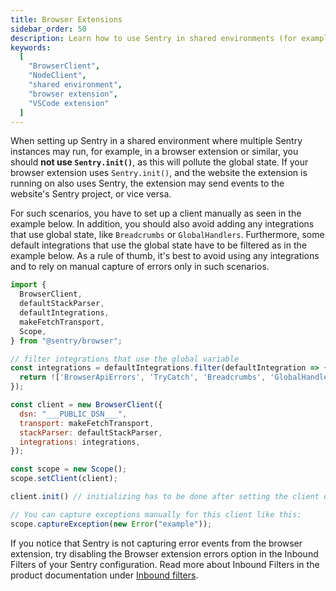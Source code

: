 ```yaml
---
title: Browser Extensions
sidebar_order: 50
description: Learn how to use Sentry in shared environments (for example in browser extensions or VSCode extensions).
keywords:
  [
    "BrowserClient",
    "NodeClient",
    "shared environment",
    "browser extension",
    "VSCode extension"
  ]
---
```


When setting up Sentry in a shared environment where multiple Sentry instances may run, for example, in a browser extension or similar, you should **not use `Sentry.init()`**, as this will pollute the global state. If your browser extension uses `Sentry.init()`, and the website the extension is running on also uses Sentry, the extension may send events to the website's Sentry project, or vice versa.

For such scenarios, you have to set up a client manually as seen in the example below.
In addition, you should also avoid adding any integrations that use global state, like `Breadcrumbs` or `GlobalHandlers`. Furthermore, some default integrations that use the global state have to be filtered as in the example below.
As a rule of thumb, it's best to avoid using any integrations and to rely on manual capture of errors only in such scenarios.

<SignInNote />

```javascript
import {
  BrowserClient,
  defaultStackParser,
  defaultIntegrations,
  makeFetchTransport,
  Scope,
} from "@sentry/browser";

// filter integrations that use the global variable
const integrations = defaultIntegrations.filter(defaultIntegration => {
  return !['BrowserApiErrors', 'TryCatch', 'Breadcrumbs', 'GlobalHandlers'].includes(defaultIntegration.name);
});

const client = new BrowserClient({
  dsn: "___PUBLIC_DSN___",
  transport: makeFetchTransport,
  stackParser: defaultStackParser,
  integrations: integrations,
});

const scope = new Scope();
scope.setClient(client);

client.init() // initializing has to be done after setting the client on the scope

// You can capture exceptions manually for this client like this:
scope.captureException(new Error("example"));

```

If you notice that Sentry is not capturing error events from the browser extension,
try disabling the Browser extension errors option in the Inbound Filters of your Sentry configuration.
Read more about Inbound Filters in the product documentation under [Inbound filters](/concepts/data-management/filtering/#inbound-data-filters).
